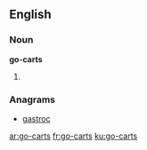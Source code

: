 ==English==

===Noun===
'''go-carts'''

# {{plural of|[[go-cart]]}}

===Anagrams===
* [[gastroc#English|gastroc]]

[[ar:go-carts]]
[[fr:go-carts]]
[[ku:go-carts]]